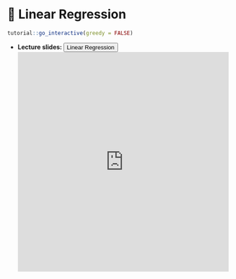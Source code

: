 # 🔖 Linear Regression {#lr}

<script src="files/js/dcl.js"></script>
<link rel="stylesheet" href="https://maxcdn.bootstrapcdn.com/bootstrap/3.4.1/css/bootstrap.min.css">
<script src="https://maxcdn.bootstrapcdn.com/bootstrap/3.4.1/js/bootstrap.min.js"></script>
<script src="//ajax.googleapis.com/ajax/libs/jquery/1.8.3/jquery.min.js"> </script>

```r
tutorial::go_interactive(greedy = FALSE)

```

- **Lecture slides: **     <button class="btn btn-primary" data-toggle="collapse" data-target="#lr12"> Linear Regression </button> 
<div id="lr12" class="collapse">
<embed src="https://docs.google.com/presentation/d/1RuAidmZGDoTRYMjONLEsw3bfx_aQb-f3C0V4Jjk4Vzs/edit?usp=sharing" width="100%" height="500px"></embed>
</div>